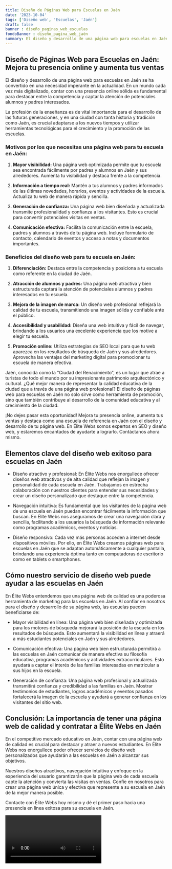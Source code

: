 ```yaml
---
title: Diseño de Páginas Web para Escuelas en Jaén
date: '2023-10-04'
tags: ['Diseño web', 'Escuelas', 'Jaén']
draft: false
banner : diseño_paginas_web_escuelas
fondoBanner : diseño_pagina_web_jaén
summary: El diseño y desarrollo de una página web para escuelas en Jaén se ha convertido en una necesidad imperante en la actualidad. En un mundo cada vez más digitalizado, contar con una presencia online sólida es fundamental para destacar entre la competencia y captar la atención de potenciales alumnos y padres interesados. 
---
```


## Diseño de Páginas Web para Escuelas en Jaén: Mejora tu presencia online y aumenta tus ventas

El diseño y desarrollo de una página web para escuelas en Jaén se ha convertido en una necesidad imperante en la actualidad. En un mundo cada vez más digitalizado, contar con una presencia online sólida es fundamental para destacar entre la competencia y captar la atención de potenciales alumnos y padres interesados. 

La profesión de la enseñanza es de vital importancia para el desarrollo de las futuras generaciones, y en una ciudad con tanta historia y tradición como Jaén, es crucial adaptarse a los nuevos tiempos y utilizar herramientas tecnológicas para el crecimiento y la promoción de las escuelas.

### Motivos por los que necesitas una página web para tu escuela en Jaén:

1. **Mayor visibilidad:** Una página web optimizada permite que tu escuela sea encontrada fácilmente por padres y alumnos en Jaén y sus alrededores. Aumenta tu visibilidad y destaca frente a la competencia.

2. **Información a tiempo real:** Mantén a tus alumnos y padres informados de las últimas novedades, horarios, eventos y actividades de la escuela. Actualiza tu web de manera rápida y sencilla.

3. **Generación de confianza:** Una página web bien diseñada y actualizada transmite profesionalidad y confianza a los visitantes. Esto es crucial para convertir potenciales visitas en ventas.

4. **Comunicación efectiva:** Facilita la comunicación entre la escuela, padres y alumnos a través de tu página web. Incluye formulario de contacto, calendario de eventos y acceso a notas y documentos importantes.

### Beneficios del diseño web para tu escuela en Jaén:

1. **Diferenciación:** Destaca entre la competencia y posiciona a tu escuela como referente en la ciudad de Jaén.

2. **Atracción de alumnos y padres:** Una página web atractiva y bien estructurada captará la atención de potenciales alumnos y padres interesados en tu escuela.

3. **Mejora de la imagen de marca:** Un diseño web profesional reflejará la calidad de tu escuela, transmitiendo una imagen sólida y confiable ante el público.

4. **Accesibilidad y usabilidad:** Diseña una web intuitiva y fácil de navegar, brindando a los usuarios una excelente experiencia que los motive a elegir tu escuela.

5. **Promoción online:** Utiliza estrategias de SEO local para que tu web aparezca en los resultados de búsqueda de Jaén y sus alrededores. Aprovecha las ventajas del marketing digital para promocionar tu escuela de manera efectiva.

Jaén, conocida como la "Ciudad del Renacimiento", es un lugar que atrae a turistas de todo el mundo por su impresionante patrimonio arquitectónico y cultural. ¿Qué mejor manera de representar la calidad educativa de la ciudad que a través de una página web profesional? El diseño de páginas web para escuelas en Jaén no solo sirve como herramienta de promoción, sino que también contribuye al desarrollo de la comunidad educativa y al crecimiento de la ciudad. 

¡No dejes pasar esta oportunidad! Mejora tu presencia online, aumenta tus ventas y destaca como una escuela de referencia en Jaén con el diseño y desarrollo de tu página web. En Élite Webs somos expertos en SEO y diseño web, y estaremos encantados de ayudarte a lograrlo. Contáctanos ahora mismo.

<GifSeo />

<Cta />

## Elementos clave del diseño web exitoso para escuelas en Jaén

- Diseño atractivo y profesional: En Élite Webs nos enorgullece ofrecer diseños web atractivos y de alta calidad que reflejan la imagen y personalidad de cada escuela en Jaén. Trabajamos en estrecha colaboración con nuestros clientes para entender sus necesidades y crear un diseño personalizado que destaque entre la competencia.

- Navegación intuitiva: Es fundamental que los visitantes de la página web de una escuela en Jaén puedan encontrar fácilmente la información que buscan. En Élite Webs nos aseguramos de crear una navegación clara y sencilla, facilitando a los usuarios la búsqueda de información relevante como programas académicos, eventos y noticias.

- Diseño responsivo: Cada vez más personas acceden a internet desde dispositivos móviles. Por ello, en Élite Webs creamos páginas web para escuelas en Jaén que se adaptan automáticamente a cualquier pantalla, brindando una experiencia óptima tanto en computadoras de escritorio como en tablets o smartphones.

## Cómo nuestro servicio de diseño web puede ayudar a las escuelas en Jaén

En Élite Webs entendemos que una página web de calidad es una poderosa herramienta de marketing para las escuelas en Jaén. Al confiar en nosotros para el diseño y desarrollo de su página web, las escuelas pueden beneficiarse de:

- Mayor visibilidad en línea: Una página web bien diseñada y optimizada para los motores de búsqueda mejorará la posición de la escuela en los resultados de búsqueda. Esto aumentará la visibilidad en línea y atraerá a más estudiantes potenciales en Jaén y sus alrededores.

- Comunicación efectiva: Una página web bien estructurada permitirá a las escuelas en Jaén comunicar de manera efectiva su filosofía educativa, programas académicos y actividades extracurriculares. Esto ayudará a captar el interés de las familias interesadas en matricular a sus hijos en la escuela.

- Generación de confianza: Una página web profesional y actualizada transmitirá confianza y credibilidad a las familias en Jaén. Mostrar testimonios de estudiantes, logros académicos y eventos pasados fortalecerá la imagen de la escuela y ayudará a generar confianza en los visitantes del sitio web.

## Conclusión: La importancia de tener una página web de calidad y contratar a Élite Webs en Jaén

En el competitivo mercado educativo en Jaén, contar con una página web de calidad es crucial para destacar y atraer a nuevos estudiantes. En Élite Webs nos enorgullece poder ofrecer servicios de diseño web personalizados que ayudarán a las escuelas en Jaén a alcanzar sus objetivos.

Nuestros diseños atractivos, navegación intuitiva y enfoque en la experiencia del usuario garantizarán que la página web de cada escuela capte la atención y convierta las visitas en ventas. Confíe en nosotros para crear una página web única y efectiva que represente a su escuela en Jaén de la mejor manera posible.

Contacte con Élite Webs hoy mismo y dé el primer paso hacia una presencia en línea exitosa para su escuela en Jaén.

<Video />

<CtaBot job='Escuelas' city='Jaén'/>

<Gmaps query='Jaén+españa+maps' />